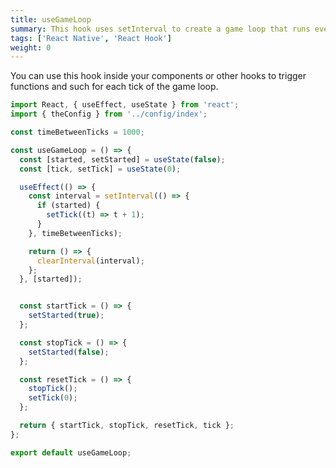 ```yaml
---
title: useGameLoop
summary: This hook uses setInterval to create a game loop that runs every certain amount of seconds.
tags: ['React Native', 'React Hook']
weight: 0
---
```


You can use this hook inside your components or other hooks to trigger functions and such for each tick of the game loop.

```js
import React, { useEffect, useState } from 'react';
import { theConfig } from '../config/index';

const timeBetweenTicks = 1000;

const useGameLoop = () => {
  const [started, setStarted] = useState(false);
  const [tick, setTick] = useState(0);

  useEffect(() => {
    const interval = setInterval(() => {
      if (started) {
        setTick((t) => t + 1);
      }
    }, timeBetweenTicks);

    return () => {
      clearInterval(interval);
    };
  }, [started]);


  const startTick = () => {
    setStarted(true);
  };

  const stopTick = () => {
    setStarted(false);
  };

  const resetTick = () => {
    stopTick();
    setTick(0);
  };

  return { startTick, stopTick, resetTick, tick };
};

export default useGameLoop;
```